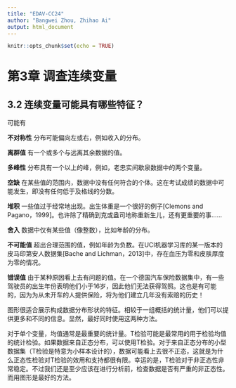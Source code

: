 ```yaml
---
title: "EDAV-CC24"
author: "Bangwei Zhou, Zhihao Ai"
output: html_document
---
```


```r
knitr::opts_chunk$set(echo = TRUE)
```

# 第3章 调查连续变量

## 3.2 连续变量可能具有哪些特征？


可能有

**不对称性** 分布可能偏向左或右，例如收入的分布。

**离群值** 有一个或多个与远离其余数据的值。

**多峰性** 分布具有一个以上的峰，例如，老忠实间歇泉数据中的两个变量。

**空缺** 在某些值的范围内，数据中没有任何符合的个体。这在考试成绩的数据中可能发生，即没有任何低于及格线的分数。

**堆积** 一些值过于经常地出现。出生体重是一个很好的例子[Clemons and Pagano，1999]。也许除了精确到克或盎司地称重新生儿，还有更重要的事……

**舍入** 数据中仅有某些值（像整数），比如年龄的分布。

**不可能值** 超出合理范围的值，例如年龄为负数。在UCI机器学习库的某一版本的皮马印第安人数据集[Bache and Lichman，2013]中，存在血压为零和皮肤厚度为零的情况。

**错误值** 由于某种原因看上去有问题的值。在一个德国汽车保险数据集中，有一些驾驶员的出生年份表明他们小于16岁，因此他们无法获得驾照。这也是有可能的，因为为从未开车的人提供保险，将为他们建立几年没有索赔的历史！

图形很适合展示构成数据分布形状的特征。相较于一组概括的统计量，他们可以提供更多和不同的信息。显然，最好同时使用这两种方法。

对于单个变量，均值通常是最重要的统计量。T检验可能是最常用的用于检验均值的统计检验。如果数据来自正态分布，可以使用T检验。对于来自正态分布的小型数据集（T检验是特意为小样本设计的），数据可能看上去很不正态，这就是为什么正态性检验对T检验的效用和支持都很有限。幸运的是，T检验对于非正态性非常稳定。不过我们还是至少应该在进行分析前，检查数据是否有严重的非正态性。而用图形是最好的方法。
